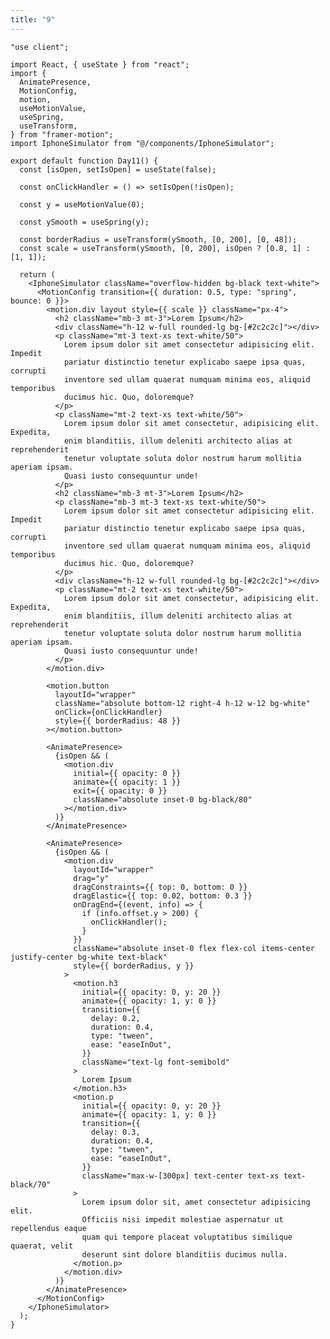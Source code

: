 ```yaml
---
title: "9"
---
```


<ComponentPreview name="9" />


<CodePreview>

```tsx showLineNumbers
"use client";

import React, { useState } from "react";
import {
  AnimatePresence,
  MotionConfig,
  motion,
  useMotionValue,
  useSpring,
  useTransform,
} from "framer-motion";
import IphoneSimulator from "@/components/IphoneSimulator";

export default function Day11() {
  const [isOpen, setIsOpen] = useState(false);

  const onClickHandler = () => setIsOpen(!isOpen);

  const y = useMotionValue(0);

  const ySmooth = useSpring(y);

  const borderRadius = useTransform(ySmooth, [0, 200], [0, 48]);
  const scale = useTransform(ySmooth, [0, 200], isOpen ? [0.8, 1] : [1, 1]);

  return (
    <IphoneSimulator className="overflow-hidden bg-black text-white">
      <MotionConfig transition={{ duration: 0.5, type: "spring", bounce: 0 }}>
        <motion.div layout style={{ scale }} className="px-4">
          <h2 className="mb-3 mt-3">Lorem Ipsum</h2>
          <div className="h-12 w-full rounded-lg bg-[#2c2c2c]"></div>
          <p className="mt-3 text-xs text-white/50">
            Lorem ipsum dolor sit amet consectetur adipisicing elit. Impedit
            pariatur distinctio tenetur explicabo saepe ipsa quas, corrupti
            inventore sed ullam quaerat numquam minima eos, aliquid temporibus
            ducimus hic. Quo, doloremque?
          </p>
          <p className="mt-2 text-xs text-white/50">
            Lorem ipsum dolor sit amet consectetur, adipisicing elit. Expedita,
            enim blanditiis, illum deleniti architecto alias at reprehenderit
            tenetur voluptate soluta dolor nostrum harum mollitia aperiam ipsam.
            Quasi iusto consequuntur unde!
          </p>
          <h2 className="mb-3 mt-3">Lorem Ipsum</h2>
          <p className="mb-3 mt-3 text-xs text-white/50">
            Lorem ipsum dolor sit amet consectetur adipisicing elit. Impedit
            pariatur distinctio tenetur explicabo saepe ipsa quas, corrupti
            inventore sed ullam quaerat numquam minima eos, aliquid temporibus
            ducimus hic. Quo, doloremque?
          </p>
          <div className="h-12 w-full rounded-lg bg-[#2c2c2c]"></div>
          <p className="mt-2 text-xs text-white/50">
            Lorem ipsum dolor sit amet consectetur, adipisicing elit. Expedita,
            enim blanditiis, illum deleniti architecto alias at reprehenderit
            tenetur voluptate soluta dolor nostrum harum mollitia aperiam ipsam.
            Quasi iusto consequuntur unde!
          </p>
        </motion.div>

        <motion.button
          layoutId="wrapper"
          className="absolute bottom-12 right-4 h-12 w-12 bg-white"
          onClick={onClickHandler}
          style={{ borderRadius: 48 }}
        ></motion.button>

        <AnimatePresence>
          {isOpen && (
            <motion.div
              initial={{ opacity: 0 }}
              animate={{ opacity: 1 }}
              exit={{ opacity: 0 }}
              className="absolute inset-0 bg-black/80"
            ></motion.div>
          )}
        </AnimatePresence>

        <AnimatePresence>
          {isOpen && (
            <motion.div
              layoutId="wrapper"
              drag="y"
              dragConstraints={{ top: 0, bottom: 0 }}
              dragElastic={{ top: 0.02, bottom: 0.3 }}
              onDragEnd={(event, info) => {
                if (info.offset.y > 200) {
                  onClickHandler();
                }
              }}
              className="absolute inset-0 flex flex-col items-center justify-center bg-white text-black"
              style={{ borderRadius, y }}
            >
              <motion.h3
                initial={{ opacity: 0, y: 20 }}
                animate={{ opacity: 1, y: 0 }}
                transition={{
                  delay: 0.2,
                  duration: 0.4,
                  type: "tween",
                  ease: "easeInOut",
                }}
                className="text-lg font-semibold"
              >
                Lorem Ipsum
              </motion.h3>
              <motion.p
                initial={{ opacity: 0, y: 20 }}
                animate={{ opacity: 1, y: 0 }}
                transition={{
                  delay: 0.3,
                  duration: 0.4,
                  type: "tween",
                  ease: "easeInOut",
                }}
                className="max-w-[300px] text-center text-xs text-black/70"
              >
                Lorem ipsum dolor sit, amet consectetur adipisicing elit.
                Officiis nisi impedit molestiae aspernatur ut repellendus eaque
                quam qui tempore placeat voluptatibus similique quaerat, velit
                deserunt sint dolore blanditiis ducimus nulla.
              </motion.p>
            </motion.div>
          )}
        </AnimatePresence>
      </MotionConfig>
    </IphoneSimulator>
  );
}
```

</CodePreview>

